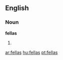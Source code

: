 ==English==

===Noun===
'''fellas'''

# {{plural of|[[fella]]}}

[[ar:fellas]]
[[hu:fellas]]
[[pt:fellas]]